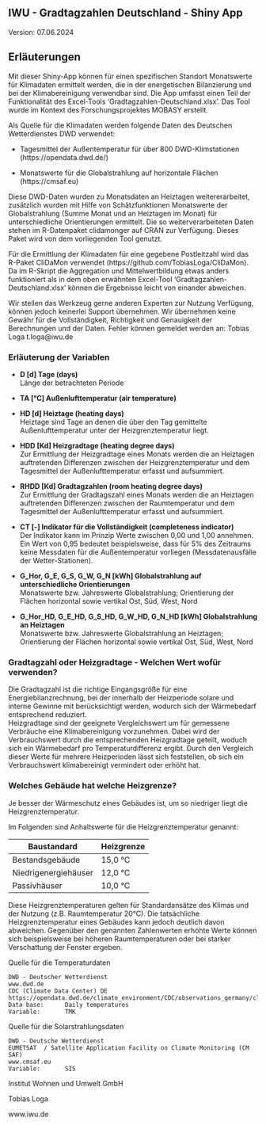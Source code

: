 ## IWU - Gradtagzahlen Deutschland - Shiny App
Version: 07.06.2024

## Erläuterungen 

Mit dieser Shiny-App können für einen spezifischen Standort Monatswerte für Klimadaten ermittelt werden, die in der energetischen Bilanzierung und bei der Klimabereinigung verwendbar sind. Die App umfasst einen Teil der Funktionalität des Excel-Tools 'Gradtagzahlen-Deutschland.xlsx'. Das Tool wurde im Kontext des Forschungsprojektes MOBASY erstellt. 

Als Quelle für die Klimadaten werden folgende Daten des Deutschen Wetterdienstes DWD verwendet: 

- Tagesmittel der Außentemperatur für über 800 DWD-Klimstationen (https://opendata.dwd.de/) 

- Monatswerte für die Globalstrahlung auf horizontale Flächen (https://cmsaf.eu)


Diese DWD-Daten wurden zu Monatsdaten an Heiztagen weitererarbeitet, zusätzlich wurden mit Hilfe von Schätzfunktionen  Monatswerte der Globalstrahlung (Summe Monat und an Heiztagen im Monat) für unterschiedliche Orientierungen ermittelt. Die so weiterverarbeiteten Daten stehen im R-Datenpaket clidamonger auf CRAN zur Verfügung. Dieses Paket wird von dem vorliegenden Tool genutzt. 

Für die Ermittlung der Klimadaten für eine gegebene Postleitzahl wird das R-Paket CliDaMon verwendet (https://github.com/TobiasLoga/CliDaMon). Da im R-Skript die Aggregation und Mittelwertbildung etwas anders funktioniert als in dem oben erwähnten Excel-Tool 'Gradtagzahlen-Deutschland.xlsx' können die Ergebnisse leicht von einander abweichen.   

Wir stellen das Werkzeug gerne anderen Experten zur Nutzung Verfügung, können jedoch keinerlei Support übernehmen. Wir übernehmen keine Gewähr für die Vollständigkeit, Richtigkeit und Genauigkeit der Berechnungen und der Daten. Fehler können gemeldet werden an: Tobias Loga t.loga@iwu.de


### Erläuterung der Variablen 

- **D [d] Tage (days)** <br>
   Länge der betrachteten Periode

- **TA [°C] Außenlufttemperatur (air temperature)**

- **HD [d] Heiztage (heating days)**  <br>
   Heiztage sind Tage an denen die über den Tag gemittelte Außenlufttemperatur unter der Heizgrenztemperatur liegt.

- **HDD [Kd] Heizgradtage (heating degree days)** <br>
   Zur Ermittlung der Heizgradtage eines Monats werden die an Heiztagen auftretenden Differenzen zwischen der Heizgrenztemperatur und dem Tagesmittel der Außenlufttemperatur erfasst und aufsummiert.

- **RHDD [Kd] Gradtagzahlen	(room heating degree days)** <br>
   Zur Ermittlung der Gradtagszahl eines Monats werden die an Heiztagen auftretenden Differenzen zwischen der Raumtemperatur und dem Tagesmittel der Außenlufttemperatur erfasst und aufsummiert.

- **CT [-] Indikator für die Vollständigkeit (completeness indicator)** <br>
   Der Indikator kann im Prinzip Werte zwischen 0,00 und 1,00 annehmen. Ein Wert von 0,95 bedeutet beispielsweise, dass für 5% des Zeitraums keine Messdaten für die Außentemperatur vorliegen (Messdatenausfälle der Wetter-Stationen). 

- **G_Hor, G_E, G_S, G_W, G_N [kWh] Globalstrahlung auf unterschiedliche Orientierungen** <br>
   Monatswerte bzw. Jahreswerte Globalstrahlung; Orientierung der Flächen horizontal sowie vertikal Ost, Süd, West, Nord

- **G_Hor_HD, G_E_HD, G_S_HD, G_W_HD, G_N_HD [kWh] Globalstrahlung an Heiztagen** <br>
  Monatswerte bzw. Jahreswerte Globalstrahlung an Heiztagen; Orientierung der Flächen horizontal sowie vertikal Ost, Süd, West, Nord


### Gradtagzahl oder Heizgradtage - Welchen Wert wofür verwenden?										

Die Gradtagzahl ist die richtige Eingangsgröße für eine Energiebilanzrechnung, bei der innerhalb der Heizperiode solare und interne Gewinne mit berücksichtigt werden, wodurch sich der Wärmebedarf entsprechend reduziert.										
Heizgradtage sind der geeignete Vergleichswert um für gemessene Verbräuche eine Klimabereinigung vorzunehmen. Dabei wird der Verbrauchswert durch die entsprechenden Heizgradtage geteilt, woduch sich ein Wärmebedarf pro Temperaturdifferenz ergibt. Durch den Vergleich dieser Werte für mehrere Heizperioden lässt sich feststellen, ob sich ein Verbrauchswert klimabereinigt vermindert oder erhöht hat.


### Welches Gebäude hat welche Heizgrenze?										

Je besser der Wärmeschutz eines Gebäudes ist, um so niedriger liegt die Heizgrenztemperatur. 								

Im Folgenden sind Anhaltswerte für die Heizgrenztemperatur genannt:			

|  Baustandard	         | Heizgrenze |
|  --------------------- | ---------- |
|  Bestandsgebäude	     |   15,0 °C  |								
|  Niedrigenergiehäuser	 |   12,0 °C	|					
|  Passivhäuser	         |   10,0 °C  |						


Diese Heizgrenztemperaturen gelten für Standardansätze des Klimas und der Nutzung (z.B. Raumtemperatur 20°C). Die tatsächliche Heizgrenztemperatur eines Gebäudes kann jedoch deutlich davon abweichen. Gegenüber den genannten Zahlenwerten erhöhte Werte können sich beispielsweise bei höheren Raumtemperaturen oder bei starker Verschattung der Fenster ergeben. 		

Quelle für die Temperaturdaten						
						
	DWD - Deutscher Wetterdienst					
	www.dwd.de					
	CDC (Climate Data Center) DE					
	https://opendata.dwd.de/climate_environment/CDC/observations_germany/climate/daily/kl/historical/					
	Data base: 		Daily temperatures			
	Variable:		TMK			


Quelle für die Solarstrahlungsdaten						
						
	DWD - Deutsche Wetterdienst					
	EUMETSAT  / Satellite Application Facility on Climate Monitoring (CM SAF)					
	www.cmsaf.eu					
	Variable:		SIS			


Institut Wohnen und Umwelt GmbH

Tobias Loga 									

www.iwu.de 
